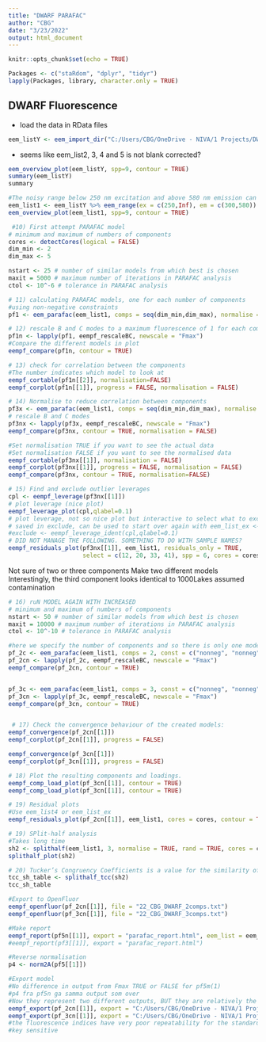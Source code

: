 ```yaml
---
title: "DWARF PARAFAC"
author: "CBG"
date: "3/23/2022"
output: html_document
---
```


```r
knitr::opts_chunk$set(echo = TRUE)
```

```r
Packages <- c("staRdom", "dplyr", "tidyr")
lapply(Packages, library, character.only = TRUE)
```

## DWARF Fluorescence
- load the data in RData files
```r
eem_listY <- eem_import_dir("C:/Users/CBG/OneDrive - NIVA/1 Projects/DWARF/DWARF-PARAFAC")
```

- seems like eem_list2, 3, 4 and 5 is not blank corrected?
```r
eem_overview_plot(eem_listY, spp=9, contour = TRUE)
summary(eem_listY)  
summary
```

```r
#The noisy range below 250 nm excitation and above 580 nm emission can be removed 
eem_list1 <- eem_listY %>% eem_range(ex = c(250,Inf), em = c(300,580))
eem_overview_plot(eem_list1, spp=9, contour = TRUE)
```
```r
 #10) First attempt PARAFAC model
# minimum and maximum of numbers of components
cores <- detectCores(logical = FALSE)
dim_min <- 2
dim_max <- 5

nstart <- 25 # number of similar models from which best is chosen
maxit = 5000 # maximum number of iterations in PARAFAC analysis
ctol <- 10^-6 # tolerance in PARAFAC analysis

# 11) calculating PARAFAC models, one for each number of components
#using non-negative constraints
pf1 <- eem_parafac(eem_list1, comps = seq(dim_min,dim_max), normalise = FALSE, const = c("nonneg", "nonneg", "nonneg"), maxit = maxit, nstart = nstart, ctol = ctol, cores = cores)

# 12) rescale B and C modes to a maximum fluorescence of 1 for each component
pf1n <- lapply(pf1, eempf_rescaleBC, newscale = "Fmax")
#Compare the different models in plot
eempf_compare(pf1n, contour = TRUE)

# 13) check for correlation between the components
#The number indicates which model to look at
eempf_cortable(pf1n[[2]], normalisation=FALSE)
eempf_corplot(pf1n[[1]], progress = FALSE, normalisation = FALSE)

# 14) Normalise to reduce correlation between components
pf3x <- eem_parafac(eem_list1, comps = seq(dim_min,dim_max), normalise = TRUE, const = c("nonneg", "nonneg", "nonneg"), maxit = maxit, nstart = nstart, ctol = ctol, cores = cores)
# rescale B and C modes
pf3nx <- lapply(pf3x, eempf_rescaleBC, newscale = "Fmax")
eempf_compare(pf3nx, contour = TRUE, normalisation = FALSE)

#Set normalisation TRUE if you want to see the actual data
#Set normalisation FALSE if you want to see the normalised data
eempf_cortable(pf3nx[[1]], normalisation = FALSE)
eempf_corplot(pf3nx[[1]], progress = FALSE, normalisation = FALSE)
eempf_compare(pf3nx, contour = TRUE, normalisation=FALSE) 

# 15) Find and exclude outlier leverages
cpl <- eempf_leverage(pf3nx[[1]])
# plot leverage (nice plot)
eempf_leverage_plot(cpl,qlabel=0.1)
# plot leverage, not so nice plot but interactive to select what to exclude
# saved in exclude, can be used to start over again with eem_list_ex <- eem_list %>% eem_exclude(exclude) above
#exclude <- eempf_leverage_ident(cpl,qlabel=0.1)
# DID NOT MANAGE THE FOLLOWING. SOMETHING TO DO WITH SAMPLE NAMES?
eempf_residuals_plot(pf3nx[[1]], eem_list1, residuals_only = TRUE, 
                     select = c(12, 20, 33, 41), spp = 6, cores = cores, contour = TRUE)

```
Not sure of two or three components
Make two different models
Interestingly, the third component looks identical to 1000Lakes assumed contamination
```r
# 16) ruN MODEL AGAIN WITH INCREASED
# minimum and maximum of numbers of components
nstart <- 50 # number of similar models from which best is chosen
maxit = 10000 # maximum number of iterations in PARAFAC analysis
ctol <- 10^-10 # tolerance in PARAFAC analysis

#here we specify the number of components and so there is only one model
pf_2c <- eem_parafac(eem_list1, comps = 2, const = c("nonneg", "nonneg", "nonneg"), normalise = TRUE, maxit = maxit, nstart = nstart, output = "all", ctol = ctol, cores = cores)
pf_2cn <- lapply(pf_2c, eempf_rescaleBC, newscale = "Fmax")
eempf_compare(pf_2cn, contour = TRUE)


pf_3c <- eem_parafac(eem_list1, comps = 3, const = c("nonneg", "nonneg", "nonneg"), normalise = TRUE, maxit = maxit, nstart = nstart, output = "all", ctol = ctol, cores = cores)
pf_3cn <- lapply(pf_3c, eempf_rescaleBC, newscale = "Fmax")
eempf_compare(pf_3cn, contour = TRUE)


 # 17) Check the convergence behaviour of the created models:
eempf_convergence(pf_2cn[[1]])
eempf_corplot(pf_2cn[[1]], progress = FALSE)

eempf_convergence(pf_3cn[[1]])
eempf_corplot(pf_3cn[[1]], progress = FALSE)

```

```r
# 18) Plot the resulting components and loadings.
eempf_comp_load_plot(pf_3cn[[1]], contour = TRUE)
eempf_comp_load_plot(pf_3cn[[1]], contour = TRUE)

# 19) Residual plots
#Use eem_list4 or eem_list_ex
eempf_residuals_plot(pf_2cn[[1]], eem_list1, cores = cores, contour = TRUE)

# 19) SPlit-half analysis
#Takes long time
sh2 <- splithalf(eem_list1, 3, normalise = TRUE, rand = TRUE, cores = cores, nstart = nstart, maxit = maxit, ctol = ctol)
splithalf_plot(sh2)

# 20) Tucker’s Congruency Coefficients is a value for the similarity of the splits
tcc_sh_table <- splithalf_tcc(sh2)
tcc_sh_table

#Export to OpenFluor
eempf_openfluor(pf_2cn[[1]], file = "22_CBG_DWARF_2comps.txt")
eempf_openfluor(pf_3cn[[1]], file = "22_CBG_DWARF_3comps.txt")

#Make report
eempf_report(pf5n[[1]], export = "parafac_report.html", eem_list = eem_list_ex, shmodel = sh, performance = TRUE)
#eempf_report(pf3[[1]], export = "parafac_report.html")

#Reverse normalisation
p4 <- norm2A(pf5[[1]])

#Export model
#No difference in output from Fmax TRUE or FALSE for pf5m(1)
#p4 fra pf5n ga samma output som over
#Now they represent two different outputs, BUT they are relatively the same, the variation among the samples
eempf_export(pf_2cn[[1]], export = "C:/Users/CBG/OneDrive - NIVA/1 Projects/DWARF/PARAFAC_DWARF_2comp.txt", Fmax = FALSE)
eempf_export(pf_3cn[[1]], export = "C:/Users/CBG/OneDrive - NIVA/1 Projects/DWARF/PARAFAC_DWARF_3comp.txt", Fmax = FALSE)
#the fluorescence indices have very poor repeatability for the standard samples. Can we have a look at only these?
#key sensitive
```

